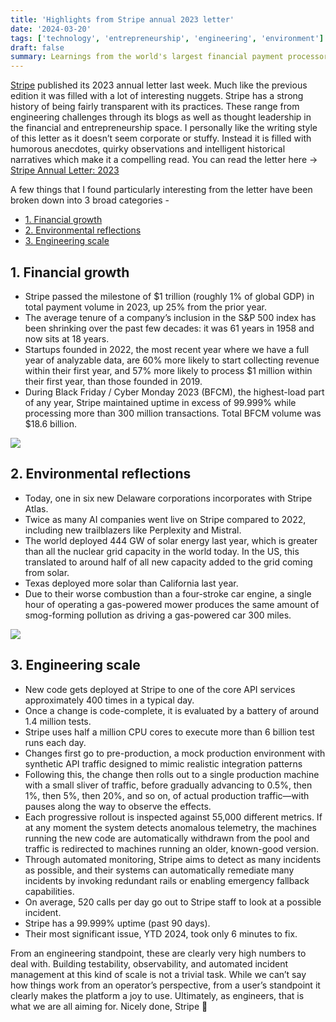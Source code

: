 ```yaml
---
title: 'Highlights from Stripe annual 2023 letter'
date: '2024-03-20'
tags: ['technology', 'entrepreneurship', 'engineering', 'environment']
draft: false
summary: Learnings from the world's largest financial payment processor
---
```


[Stripe](https://stripe.com/) published its 2023 annual letter last week. Much like the previous edition it was filled with a lot of interesting nuggets. Stripe has a strong history of being fairly transparent with its practices. These range from engineering challenges through its blogs as well as thought leadership in the financial and entrepreneurship space. I personally like the writing style of this letter as it doesn’t seem corporate or stuffy. Instead it is filled with humorous anecdotes,  quirky observations and intelligent historical narratives which make it a compelling read. You can read the letter here → [Stripe Annual Letter: 2023](https://stripe.com/annual-updates/2023)

A few things that I found particularly interesting from the letter have been broken down into 3 broad categories -

- [1. Financial growth](#1-financial-growth)
- [2. Environmental reflections](#2-environmental-reflections)
- [3. Engineering scale](#3-engineering-scale)

## 1. Financial growth 

- Stripe passed the milestone of $1 trillion (roughly 1% of global GDP) in total payment volume in 2023, up 25% from the prior year.
- The average tenure of a company’s inclusion in the S&P 500 index has been shrinking over the past few decades: it was 61 years in 1958 and now sits at 18 years.
- Startups founded in 2022, the most recent year where we have a full year of analyzable data, are 60% more likely to start collecting revenue within their first year, and 57% more likely to process $1 million within their first year, than those founded in 2019.
- During Black Friday / Cyber Monday 2023 (BFCM), the highest-load part of any year, Stripe maintained uptime in excess of 99.999% while processing more than 300 million transactions. Total BFCM volume was $18.6 billion. 

![](/static/images/stripe-atlas.png)

## 2. Environmental reflections

- Today, one in six new Delaware corporations incorporates with Stripe Atlas.
- Twice as many AI companies went live on Stripe compared to 2022, including new trailblazers like Perplexity and Mistral.
- The world deployed 444 GW of solar energy last year, which is greater than all the nuclear grid capacity in the world today. In the US, this translated to around half of all new capacity added to the grid coming from solar.
- Texas deployed more solar than California last year.
- Due to their worse combustion than a four-stroke car engine, a single hour of operating a gas-powered mower produces the same amount of smog-forming pollution as driving a gas-powered car 300 miles.

![](/static/images/stripe-env.png)

## 3. Engineering scale 

- New code gets deployed at Stripe to one of the core API services approximately 400 times in a typical day.
- Once a change is code-complete, it is evaluated by a battery of around 1.4 million tests. 
- Stripe uses half a million CPU cores to execute more than 6 billion test runs each day.
- Changes first go to pre-production, a mock production environment with synthetic API traffic designed to mimic realistic integration patterns
- Following this, the change then rolls out to a single production machine with a small sliver of traffic, before gradually advancing to 0.5%, then 1%, then 5%, then 20%, and so on, of actual production traffic—with pauses along the way to observe the effects. 
- Each progressive rollout is inspected against 55,000 different metrics. If at any moment the system detects anomalous telemetry, the machines running the new code are automatically withdrawn from the pool and traffic is redirected to machines running an older, known-good version.
- Through automated monitoring, Stripe aims to detect as many incidents as possible, and their systems can automatically remediate many incidents by invoking redundant rails or enabling emergency fallback capabilities. 
- On average, 520 calls per day go out to Stripe staff to look at a possible incident.
- Stripe has a 99.999% uptime (past 90 days). 
- Their most significant issue, YTD 2024, took only 6 minutes to fix.

From an engineering standpoint, these are clearly very high numbers to deal with. Building testability, observability, and automated incident management at this kind of scale is not a trivial task. While we can’t say how things work from an operator’s perspective, from a user’s standpoint it clearly makes the platform a joy to use. Ultimately, as engineers, that is what we are all aiming for. Nicely done, Stripe 🙌 